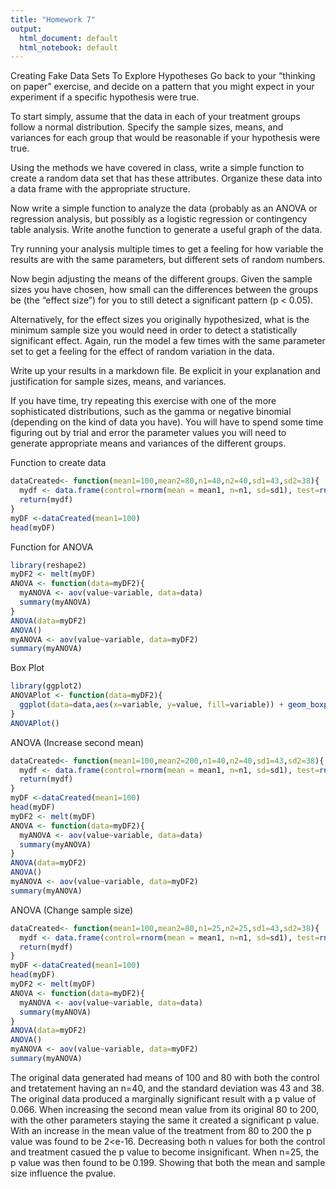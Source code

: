 ```yaml
---
title: "Homework 7"
output:
  html_document: default
  html_notebook: default
---
```

Creating Fake Data Sets To Explore Hypotheses
Go back to your “thinking on paper” exercise, and decide on a pattern that you might expect in your experiment if a specific hypothesis were true.

To start simply, assume that the data in each of your treatment groups follow a normal distribution. Specify the sample sizes, means, and variances for each group that would be reasonable if your hypothesis were true.

Using the methods we have covered in class, write a simple function to create a random data set that has these attributes. Organize these data into a data frame with the appropriate structure.

Now write a simple function to analyze the data (probably as an ANOVA or regression analysis, but possibly as a logistic regression or contingency table analysis. Write anothe function to generate a useful graph of the data.

Try running your analysis multiple times to get a feeling for how variable the results are with the same parameters, but different sets of random numbers.

Now begin adjusting the means of the different groups. Given the sample sizes you have chosen, how small can the differences between the groups be (the “effect size”) for you to still detect a significant pattern (p < 0.05).

Alternatively, for the effect sizes you originally hypothesized, what is the minimum sample size you would need in order to detect a statistically significant effect. Again, run the model a few times with the same parameter set to get a feeling for the effect of random variation in the data.

Write up your results in a markdown file. Be explicit in your explanation and justification for sample sizes, means, and variances.

If you have time, try repeating this exercise with one of the more sophisticated distributions, such as the gamma or negative binomial (depending on the kind of data you have). You will have to spend some time figuring out by trial and error the parameter values you will need to generate appropriate means and variances of the different groups.



Function to create data
```r
dataCreated<- function(mean1=100,mean2=80,n1=40,n2=40,sd1=43,sd2=38){
  mydf <- data.frame(control=rnorm(mean = mean1, n=n1, sd=sd1), test=rnorm(mean=mean2, n=n2, sd=sd2))
  return(mydf)
}
myDF <-dataCreated(mean1=100)
head(myDF)
```
Function for ANOVA
```r
library(reshape2)
myDF2 <- melt(myDF)
ANOVA <- function(data=myDF2){
  myANOVA <- aov(value~variable, data=data)
  summary(myANOVA)
}
ANOVA(data=myDF2)
ANOVA()
myANOVA <- aov(value~variable, data=myDF2)
summary(myANOVA)
```

Box Plot
```r
library(ggplot2)
ANOVAPlot <- function(data=myDF2){
  ggplot(data=data,aes(x=variable, y=value, fill=variable)) + geom_boxplot()
}
ANOVAPlot()
```

ANOVA (Increase second mean)
```r
dataCreated<- function(mean1=100,mean2=200,n1=40,n2=40,sd1=43,sd2=38){
  mydf <- data.frame(control=rnorm(mean = mean1, n=n1, sd=sd1), test=rnorm(mean=mean2, n=n2, sd=sd2))
  return(mydf)
}
myDF <-dataCreated(mean1=100)
head(myDF)
myDF2 <- melt(myDF)
ANOVA <- function(data=myDF2){
  myANOVA <- aov(value~variable, data=data)
  summary(myANOVA)
}
ANOVA(data=myDF2)
ANOVA()
myANOVA <- aov(value~variable, data=myDF2)
summary(myANOVA)
```


ANOVA (Change sample size)
```r
dataCreated<- function(mean1=100,mean2=80,n1=25,n2=25,sd1=43,sd2=38){
  mydf <- data.frame(control=rnorm(mean = mean1, n=n1, sd=sd1), test=rnorm(mean=mean2, n=n2, sd=sd2))
  return(mydf)
}
myDF <-dataCreated(mean1=100)
head(myDF)
myDF2 <- melt(myDF)
ANOVA <- function(data=myDF2){
  myANOVA <- aov(value~variable, data=data)
  summary(myANOVA)
}
ANOVA(data=myDF2)
ANOVA()
myANOVA <- aov(value~variable, data=myDF2)
summary(myANOVA)
```

The original data generated had means of 100 and 80 with both the control and tretatement having an n=40, and the standard deviation was 43 and 38.  The original data produced a marginally significant result with a p value of 0.066.  When increasing the second mean value from its original 80 to 200, with the other parameters staying the same it created a significant p value.  With an increase in the mean value of the treatment from 80 to 200 the p value was found to be 2<e-16.  Decreasing both n values for both the control and treatment casued the p value to become insignificant.  When n=25, the p value was then found to be 0.199.  Showing that both the mean and sample size influence the pvalue.    